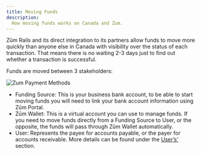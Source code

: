 ```yaml
---
title: Moving Funds
description:
  How moving funds works on Canada and Zum.
---
```


Zūm Rails and its direct integration to its partners allow funds to move more quickly than anyone else in Canada with visibility over the status of each transaction. That means there is no waiting 2-3 days just to find out whether a transaction is successful.

Funds are moved between 3 stakeholders: 

![Zum Payment Methods](/img/docs/diagrams/stakeholders_v2.png)

- Funding Source: This is your business bank account, to be able to start moving funds you will need to link your bank account information using Zūm Portal.
- Zūm Wallet: This is a virtual account you can use to manage funds. If you need to move funds directly from a Funding Source to User, or the opposite, the funds will pass through Zūm Wallet automatically.
- User: Represents the payee for accounts payable, or the payer for accounts receivable. More details can be found under the [User’s'](./api-specification/users) section.